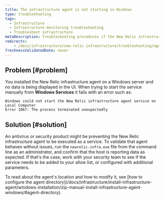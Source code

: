 ```yaml
---
title: The infrastructure agent is not starting in Windows
type: troubleshooting
tags:
  - Infrastructure
  - Infrastructure monitoring troubleshooting
  - Troubleshoot infrastructure
metaDescription: Troubleshooting procedures if the New Relic infrastructure agent is not starting in Windows.
redirects:
    - /docs/infrastructure/new-relic-infrastructure/troubleshooting/agent-not-starting-windows
freshnessValidatedDate: never
---
```


## Problem [#problem]

You installed the New Relic infrastructure agent on a Windows server and no data is being displayed in the UI.
When trying to start the service manually from <DNT>**Windows Services**</DNT> it fails with an error such as:

```
Windows could not start the New Relic infrastructure agent service on Local Computer
Error 1067: The process terminated unexpectedly
```

## Solution [#solution]

An antivirus or security product might be preventing the New Relic infrastructure agent to be executed as a service.
To validate that agent behaves without issues, run the `newrelic-infra.exe` file from the command line as an administrator, and confirm that the host is reporting data as expected. If that's the case, work with your security team to see if the service needs to be added to your allow list, or configured with additional parameters.

<Callout variant="important">
  To read about the agent's location and how to modify it, see [how to configure the agent directory](/docs/infrastructure/install-infrastructure-agent/windows-installation/zip-manual-install-infrastructure-agent-windows/#agent-directory).
</Callout>
